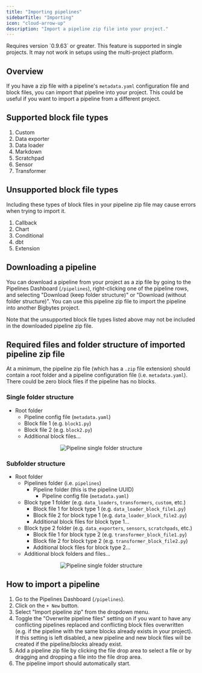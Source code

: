 ```yaml
---
title: "Importing pipelines"
sidebarTitle: "Importing"
icon: "cloud-arrow-up"
description: "Import a pipeline zip file into your project."
---
```


<Note>
  Requires version `0.9.63` or greater. This feature is supported in single projects.
  It may not work in setups using the multi-project platform.
</Note>

## Overview

If you have a zip file with a pipeline's `metadata.yaml` configuration file and block files,
you can import that pipeline into your project. This could be useful if you want to import
a pipeline from a different project.

## Supported block file types

1. Custom
1. Data exporter
1. Data loader
1. Markdown
1. Scratchpad
1. Sensor
1. Transformer

## Unsupported block file types

Including these types of block files in your pipeline zip file may cause errors when trying
to import it.

1. Callback
1. Chart
1. Conditional
1. dbt
1. Extension

## Downloading a pipeline

You can download a pipeline from your project as a zip file by going to the Pipelines
Dashboard (`/pipelines`), right-clicking one of the pipeline rows, and selecting
"Download (keep folder structure)" or "Download (without folder structure)". You can use
this pipeline zip file to import the pipeline into another Bigbytes project.

Note that the unsupported block file types listed above may not be included in the downloaded
pipeline zip file.

## Required files and folder structure of imported pipeline zip file

At a minimum, the pipeline zip file (which has a `.zip` file extension) should contain a
root folder and a pipeline configuration file (i.e. `metadata.yaml`). There could be zero block
files if the pipeline has no blocks.

### Single folder structure

- Root folder
  - Pipeline config file (`metadata.yaml`)
  - Block file 1 (e.g. `block1.py`)
  - Block file 2 (e.g. `block2.py`)
  - Additional block files...

<Frame>
    <p align="center">
      <img
          alt="Pipeline single folder structure"
          src="https://github.com/digitranslab/assets/blob/main/pipelines/importing/pipeline-single-folder-structure.png?raw=True"
      />
    </p>
</Frame>

### Subfolder structure

- Root folder
  - Pipelines folder (i.e. `pipelines`)
    - Pipeline folder (this is the pipeline UUID)
      - Pipeline config file (`metadata.yaml`)
  - Block type 1 folder (e.g. `data_loaders`, `transformers`, `custom`, etc.)
    - Block file 1 for block type 1 (e.g. `data_loader_block_file1.py`)
    - Block file 2 for block type 1 (e.g. `data_loader_block_file2.py`)
    - Additional block files for block type 1...
  - Block type 2 folder (e.g. `data_exporters`, `sensors`, `scratchpads`, etc.)
    - Block file 1 for block type 2 (e.g. `transformer_block_file1.py`)
    - Block file 2 for block type 2 (e.g. `transformer_block_file2.py`)
    - Additional block files for block type 2...
  - Additional block folders and files...

<Frame>
    <p align="center">
      <img
          alt="Pipeline single folder structure"
          src="https://github.com/digitranslab/assets/blob/main/pipelines/importing/pipeline-subfolder-structure.png?raw=True"
      />
    </p>
</Frame>

## How to import a pipeline

1. Go to the Pipelines Dashboard (`/pipelines`).
2. Click on the `+ New` button.
3. Select "Import pipeline zip" from the dropdown menu.
4. Toggle the "Overwrite pipeline files" setting on if you want to have any conflicting pipelines
replaced and conflicting block files overwritten (e.g. if the pipeline with the same blocks
already exists in your project). If this setting is left disabled, a new pipeline and new
block files will be created if the pipeline/blocks already exist.
5. Add a pipeline zip file by clicking the file drop area to select a file or by
dragging and dropping a file into the file drop area.
6. The pipeline import should automatically start.
